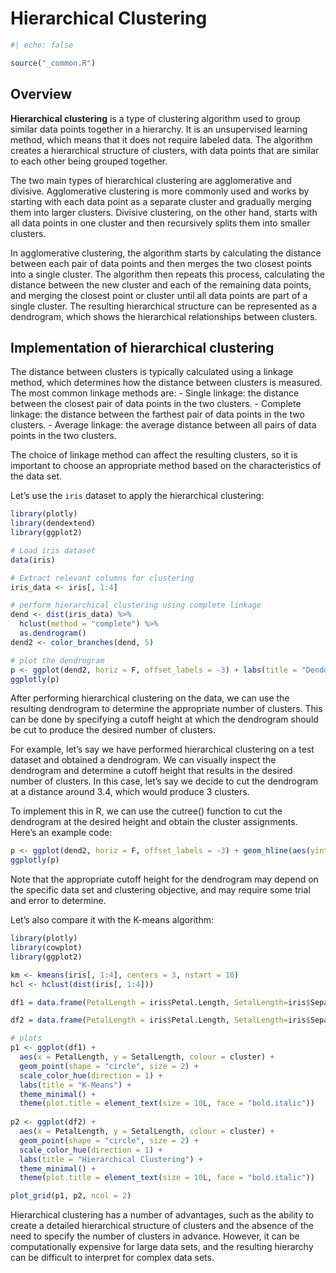 # Hierarchical Clustering {#sec-hier-clust}

```r
#| echo: false

source("_common.R")
```

## Overview

**Hierarchical clustering** is a type of clustering algorithm used to group similar data points together in a hierarchy. It is an unsupervised learning method, which means that it does not require labeled data. The algorithm creates a hierarchical structure of clusters, with data points that are similar to each other being grouped together.

The two main types of hierarchical clustering are agglomerative and divisive. Agglomerative clustering is more commonly used and works by starting with each data point as a separate cluster and gradually merging them into larger clusters. Divisive clustering, on the other hand, starts with all data points in one cluster and then recursively splits them into smaller clusters.

In agglomerative clustering, the algorithm starts by calculating the distance between each pair of data points and then merges the two closest points into a single cluster. The algorithm then repeats this process, calculating the distance between the new cluster and each of the remaining data points, and merging the closest point or cluster until all data points are part of a single cluster. The resulting hierarchical structure can be represented as a dendrogram, which shows the hierarchical relationships between clusters.

## Implementation of hierarchical clustering

The distance between clusters is typically calculated using a linkage method, which determines how the distance between clusters is measured. The most common linkage methods are: - Single linkage: the distance between the closest pair of data points in the two clusters. - Complete linkage: the distance between the farthest pair of data points in the two clusters. - Average linkage: the average distance between all pairs of data points in the two clusters.

The choice of linkage method can affect the resulting clusters, so it is important to choose an appropriate method based on the characteristics of the data set.

Let’s use the `iris` dataset to apply the hierarchical clustering:

```r
library(plotly)
library(dendextend)
library(ggplot2)

# Load iris dataset
data(iris)

# Extract relevant columns for clustering
iris_data <- iris[, 1:4]

# perform hierarchical clustering using complete linkage
dend <- dist(iris_data) %>%
  hclust(method = "complete") %>%
  as.dendrogram()
dend2 <- color_branches(dend, 5)

# plot the dendrogram
p <- ggplot(dend2, horiz = F, offset_labels = -3) + labs(title = "Dendogram")
ggplotly(p)
```

After performing hierarchical clustering on the data, we can use the resulting dendrogram to determine the appropriate number of clusters. This can be done by specifying a cutoff height at which the dendrogram should be cut to produce the desired number of clusters.

For example, let's say we have performed hierarchical clustering on a test dataset and obtained a dendrogram. We can visually inspect the dendrogram and determine a cutoff height that results in the desired number of clusters. In this case, let's say we decide to cut the dendrogram at a distance around 3.4, which would produce 3 clusters.

To implement this in R, we can use the cutree() function to cut the dendrogram at the desired height and obtain the cluster assignments. Here's an example code:

```r
p <- ggplot(dend2, horiz = F, offset_labels = -3) + geom_hline(aes(yintercept = 3.4, colour = "red")) + labs(title = "Dendogram")
ggplotly(p)
```

Note that the appropriate cutoff height for the dendrogram may depend on the specific data set and clustering objective, and may require some trial and error to determine.

Let’s also compare it with the K-means algorithm:

```r
library(plotly)
library(cowplot)
library(ggplot2)

km <- kmeans(iris[, 1:4], centers = 3, nstart = 10)
hcl <- hclust(dist(iris[, 1:4]))

df1 = data.frame(PetalLength = iris$Petal.Length, SetalLength=iris$Sepal.Length, cluster = as.factor(km$cluster))

df2 = data.frame(PetalLength = iris$Petal.Length, SetalLength=iris$Sepal.Length, cluster = as.factor(cutree(hcl, k = 3)))

# plots
p1 <- ggplot(df1) +
  aes(x = PetalLength, y = SetalLength, colour = cluster) +
  geom_point(shape = "circle", size = 2) +
  scale_color_hue(direction = 1) +
  labs(title = "K-Means") +
  theme_minimal() +
  theme(plot.title = element_text(size = 10L, face = "bold.italic"))
  
p2 <- ggplot(df2) +
  aes(x = PetalLength, y = SetalLength, colour = cluster) +
  geom_point(shape = "circle", size = 2) +
  scale_color_hue(direction = 1) +
  labs(title = "Hierarchical Clustering") +
  theme_minimal() +
  theme(plot.title = element_text(size = 10L, face = "bold.italic"))

plot_grid(p1, p2, ncol = 2)
```

Hierarchical clustering has a number of advantages, such as the ability to create a detailed hierarchical structure of clusters and the absence of the need to specify the number of clusters in advance. However, it can be computationally expensive for large data sets, and the resulting hierarchy can be difficult to interpret for complex data sets.
